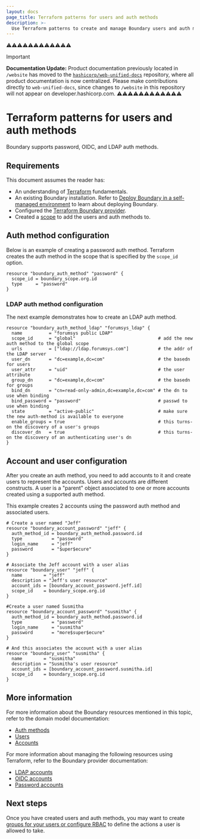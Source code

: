 ```yaml
---
layout: docs
page_title: Terraform patterns for users and auth methods
description: >-
  Use Terraform patterns to create and manage Boundary users and auth methods. Learn how to configure password and LDAP auth methods, add accounts, create users.
---
```


⚠️⚠️⚠️⚠️⚠️⚠️⚠️⚠️⚠️⚠️⚠️⚠️
> [!IMPORTANT]  
> **Documentation Update:** Product documentation previously located in `/website` has moved to the [`hashicorp/web-unified-docs`](https://github.com/hashicorp/web-unified-docs) repository, where all product documentation is now centralized. Please make contributions directly to `web-unified-docs`, since changes to `/website` in this repository will not appear on developer.hashicorp.com.
⚠️⚠️⚠️⚠️⚠️⚠️⚠️⚠️⚠️⚠️⚠️⚠️

# Terraform patterns for users and auth methods

Boundary supports password, OIDC, and LDAP auth methods.

## Requirements

This document assumes the reader has:

- An understanding of [Terraform](/terraform/docs) fundamentals.
- An existing Boundary installation. Refer to [Deploy Boundary in a self-managed environment](/boundary/docs/deploy/self-managed) to learn about deploying Boundary.
- Configured the [Terraform Boundary provider](/boundary/docs/deploy/terraform-patterns/#terraform-provider-configuration).
- Created a [scope](/boundary/docs/deploy/terraform-patterns/terraform-scopes) to add the users and auth methods to.

## Auth method configuration

Below is an example of creating a password auth method.  Terraform creates the auth method in the scope that is specified by the `scope_id` option.

```hcl
resource "boundary_auth_method" "password" {
  scope_id = boundary_scope.org.id
  type     = "password"
}
```

### LDAP auth method configuration

The next example demonstrates how to create an LDAP auth method.

```hcl
resource "boundary_auth_method_ldap" "forumsys_ldap" {
  name          = "forumsys public LDAP"
  scope_id      = "global"                               # add the new auth method to the global scope
  urls          = ["ldap://ldap.forumsys.com"]           # the addr of the LDAP server
  user_dn       = "dc=example,dc=com"                    # the basedn for users
  user_attr     = "uid"                                  # the user attribute
  group_dn      = "dc=example,dc=com"                    # the basedn for groups
  bind_dn       = "cn=read-only-admin,dc=example,dc=com" # the dn to use when binding
  bind_password = "password"                             # passwd to use when binding
  state         = "active-public"                        # make sure the new auth-method is available to everyone
  enable_groups = true                                   # this turns-on the discovery of a user's groups
  discover_dn   = true                                   # this turns-on the discovery of an authenticating user's dn
}
```

## Account and user configuration

After you create an auth method, you need to add accounts to it and create users to represent the accounts. Users and accounts are different constructs. A user is a "parent" object associated to one or more accounts created using a supported auth method.

This example creates 2 accounts using the password auth method and associated users.

```hcl
# Create a user named "Jeff"
resource "boundary_account_password" "jeff" {
  auth_method_id = boundary_auth_method.password.id
  type           = "password"
  login_name     = "jeff"
  password       = "$uper$ecure"
}

# Associate the Jeff account with a user alias
resource "boundary_user" "jeff" {
  name        = "jeff"
  description = "Jeff's user resource"
  account_ids = [boundary_account_password.jeff.id]
  scope_id    = boundary_scope.org.id
}

#Create a user named Susmitha
resource "boundary_account_password" "susmitha" {
  auth_method_id = boundary_auth_method.password.id
  type           = "password"
  login_name     = "susmitha"
  password       = "more$super$ecure"
}

# And this associates the account with a user alias
resource "boundary_user" "susmitha" {
  name        = "susmitha"
  description = "Susmitha's user resource"
  account_ids = [boundary_account_password.susmitha.id]
  scope_id    = boundary_scope.org.id
}
```

## More information

For more information about the Boundary resources mentioned in this topic, refer to the domain model documentation:
- [Auth methods](/boundary/docs/domain-model/auth-methods)
- [Users](/boundary/docs/domain-model/users)
- [Accounts](/boundary/docs/domain-model/accounts)

For more information about managing the following resources using Terraform, refer to the Boundary provider documentation:
- [LDAP accounts](https://registry.terraform.io/providers/hashicorp/boundary/latest/docs/resources/account_ldap/)
- [OIDC accounts](https://registry.terraform.io/providers/hashicorp/boundary/latest/docs/resources/account_oidc/)
- [Password accounts](https://registry.terraform.io/providers/hashicorp/boundary/latest/docs/resources/account_password/)

## Next steps

Once you have created users and auth methods, you may want to create [groups for your users or configure RBAC](/boundary/docs/deploy/terraform-patterns/terraform-groups-and-rbac) to define the actions a user is allowed to take.